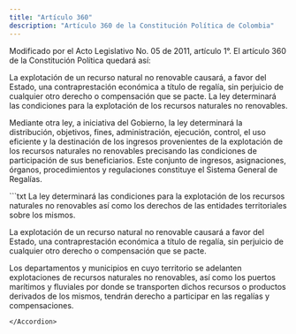 ```yaml
---
title: "Artículo 360"
description: "Artículo 360 de la Constitución Política de Colombia"
---
```


<Warning>Modificado por el Acto Legislativo No. 05 de 2011, artículo 1°. El artículo 360 de la Constitución Política quedará así: </Warning>

La explotación de un recurso natural no renovable causará, a favor del Estado, una contraprestación económica a título de regalía, sin perjuicio de cualquier otro derecho o compensación que se pacte. La ley determinará las condiciones para la explotación de los recursos naturales no renovables.

Mediante otra ley, a iniciativa del Gobierno, la ley determinará la distribución, objetivos, fines, administración, ejecución, control, el uso eficiente y la destinación de los ingresos provenientes de la explotación de los recursos naturales no renovables precisando las condiciones de participación de sus beneficiarios. Este conjunto de ingresos, asignaciones, órganos, procedimientos y regulaciones constituye el Sistema General de Regalías.  

<Accordion title="Artículo original antes de la modificación:">
```txt
La ley determinará las condiciones para la explotación de los recursos naturales no renovables así como los derechos de las entidades territoriales sobre los mismos.

La explotación de un recurso natural no renovable causará a favor del Estado, una contraprestación económica a título de regalía, sin perjuicio de cualquier otro derecho o compensación que se pacte.

Los departamentos y municipios en cuyo territorio se adelanten explotaciones de recursos naturales no renovables, así como los puertos marítimos y fluviales por donde se transporten dichos recursos o productos derivados de los mismos, tendrán derecho a participar en las regalías y compensaciones.
```
</Accordion>
